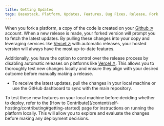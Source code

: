 ```yaml
---
title: Getting Updates
tags: Basestack, Platform, Updates, Features, Bug Fixes, Release, Fork, Github, Vercel, Automatic Releases, Local Machine, Deployment, Testing
---
```


When you fork a platform, a copy of the code is created on your [Github ↗](https://github.com/?ref=basestack.co) account. When a new release is made, your forked version will prompt you to fetch the latest updates. By pulling these changes into your copy and leveraging services like [Vercel ↗](https://vercel.com/) with automatic releases, your hosted version will always have the most up-to-date features.

Additionally, you have the option to control over the release process by disabling automatic releases on platforms like [Vercel ↗](https://vercel.com/?ref=basestack.co). This allows you to thoroughly test new changes locally and ensure they align with your desired outcome before manually making a release.

- To receive the latest updates, pull the changes in your local machine or use the GitHub dashboard to sync with the main repository.

<Callout type="info">
  To test these new features on your local machine before deciding whether to
  deploy, refer to the [How to Contribute](/content/self-hosting/contributing#getting-started) page
  for instructions on running the platform locally. This will allow you to
  explore and evaluate the changes before making any deployment decisions.
</Callout>
